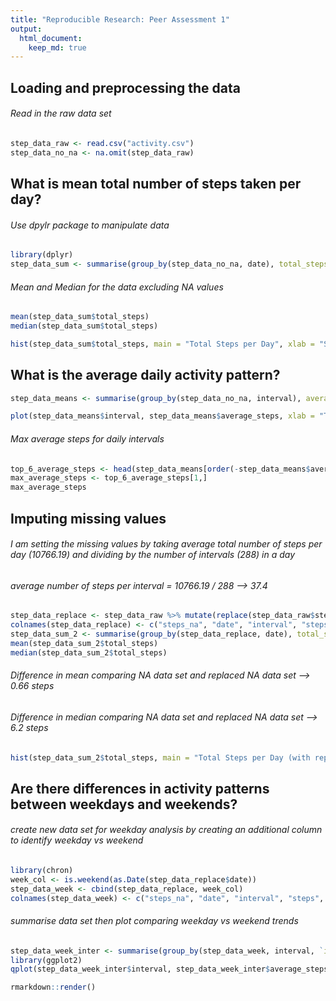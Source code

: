 ```yaml
---
title: "Reproducible Research: Peer Assessment 1"
output: 
  html_document:
    keep_md: true
---
```



## Loading and preprocessing the data

###### Read in the raw data set

```r
step_data_raw <- read.csv("activity.csv")
step_data_no_na <- na.omit(step_data_raw)
```

## What is mean total number of steps taken per day?

###### Use dpylr package to manipulate data

```r
library(dplyr)
step_data_sum <- summarise(group_by(step_data_no_na, date), total_steps = sum(steps))
```

###### Mean and Median for the data excluding NA values

```r
mean(step_data_sum$total_steps) 
median(step_data_sum$total_steps) 
```

```r
hist(step_data_sum$total_steps, main = "Total Steps per Day", xlab = "Sum of Steps Per Day", ylab = "Count of Days")
```


## What is the average daily activity pattern?


```r
step_data_means <- summarise(group_by(step_data_no_na, interval), average_steps = mean(steps))
```

```r
plot(step_data_means$interval, step_data_means$average_steps, xlab = "Time Interval", ylab = "Average Steps Per Inteval", type = "l")
```

###### Max average steps for daily intervals

```r
top_6_average_steps <- head(step_data_means[order(-step_data_means$average_steps, step_data_means$interval), ])
max_average_steps <- top_6_average_steps[1,]
max_average_steps
```

## Imputing missing values

###### I am setting the missing values by taking average total number of steps per day (10766.19) and dividing by the number of intervals (288) in a day
###### average number of steps per interval = 10766.19 / 288 --> 37.4

```r
step_data_replace <- step_data_raw %>% mutate(replace(step_data_raw$steps, which(is.na(step_data_raw$steps)),37.4))
colnames(step_data_replace) <- c("steps_na", "date", "interval", "steps")
step_data_sum_2 <- summarise(group_by(step_data_replace, date), total_steps = sum(steps))
mean(step_data_sum_2$total_steps)
median(step_data_sum_2$total_steps)
```

###### Difference in mean comparing NA data set and replaced NA data set --> 0.66 steps
###### Difference in median comparing NA data set and replaced NA data set --> 6.2 steps

```r
hist(step_data_sum_2$total_steps, main = "Total Steps per Day (with replaced values)", xlab = "Sum of Steps Per Day", ylab = "Count of Days")
```

## Are there differences in activity patterns between weekdays and weekends?

###### create new data set for weekday analysis by creating an additional column to identify weekday vs weekend

```r
library(chron)
week_col <- is.weekend(as.Date(step_data_replace$date))
step_data_week <- cbind(step_data_replace, week_col)
colnames(step_data_week) <- c("steps_na", "date", "interval", "steps", "is_weekend?")
```

###### summarise data set then plot comparing weekday vs weekend trends

```r
step_data_week_inter <- summarise(group_by(step_data_week, interval, `is_weekend?`), average_steps = mean(steps))
library(ggplot2)
qplot(step_data_week_inter$interval, step_data_week_inter$average_steps, group = `is_weekend?`, data = step_data_week_inter, geom = "line", col = `is_weekend?`, xlab = "Time Interval", ylab = "Average Steps", main = "Average Steps Weekend Vs WeekDay") + scale_color_manual(labels = c("Weekday", "Weekend"), values = c("red", "blue"))
```
```r
rmarkdown::render()
```
